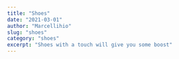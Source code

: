 ```yaml
---
title: "Shoes"
date: "2021-03-01"
author: "Marcellihio"
slug: "shoes"
category: "shoes"
excerpt: "Shoes with a touch will give you some boost"
---
```


<Title title="title component with mdx" />

❤️ **Powerful**: Run with styles and power!

💻 **Everything is a component**: Everything in one component.

🔧 **Customizable**: Decide which component is rendered for each markdown
element (`{ h1: MyHeading }`).

📚 **Markdown-based**: The simplicity and elegance of markdown remains,
you interleave JSX only when you want to.

🔥 **Blazingly blazing fast**: MDX has no runtime, all compilation occurs
during the build stage.

<Counter />
